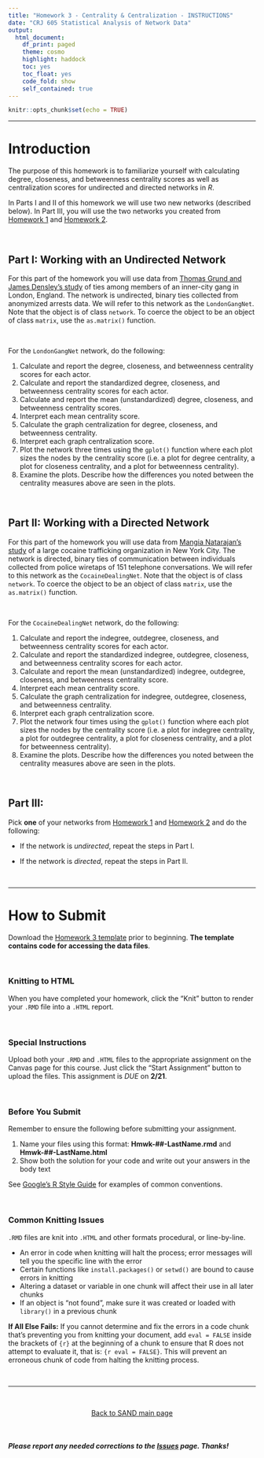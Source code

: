 ```yaml
---
title: "Homework 3 - Centrality & Centralization - INSTRUCTIONS"
date: "CRJ 605 Statistical Analysis of Network Data"
output: 
  html_document:
    df_print: paged
    theme: cosmo
    highlight: haddock
    toc: yes
    toc_float: yes
    code_fold: show
    self_contained: true
---
```


<style>
body {
text-align: left}
</style>

```r
knitr::opts_chunk$set(echo = TRUE)
```

----

# Introduction

The purpose of this homework is to familiarize yourself with calculating degree, closeness, and betweenness centrality scores as well as centralization scores for undirected and directed networks in *R*. 

In Parts I and II of this homework we will use two new networks (described below). In Part III, you will use the two networks you created from [Homework 1](../hmwk/hmwk-01-instructions.html) and [Homework 2](../hmwk/hmwk-02-instructions.html).


<br>

## Part I: Working with an Undirected Network

For this part of the homework you will use data from [Thomas Grund and James Densley's study](https://journals.sagepub.com/doi/full/10.1177/1043986214553377) of ties among members of an inner-city gang in London, England. The network is undirected, binary ties collected from anonymized arrests data. We will refer to this network as the `LondonGangNet`. Note that the object is of class `network`. To coerce the object to be an object of class `matrix`, use the `as.matrix()` function.

<br>

For the `LondonGangNet` network, do the following:  

1. Calculate and report the degree, closeness, and betweenness centrality scores for each actor.  
2. Calculate and report the standardized degree, closeness, and betweenness centrality scores for each actor.  
3. Calculate and report the mean (unstandardized) degree, closeness, and betweenness centrality scores.
4. Interpret each mean centrality score.
5. Calculate the graph centralization for degree, closeness, and betweenness centrality.  
6. Interpret each graph centralization score.
7. Plot the network three times using the `gplot()` function where each plot sizes the nodes by the centrality score (i.e. a plot for degree centrality, a plot for closeness centrality, and a plot for betweenness centrality).
8. Examine the plots. Describe how the differences you noted between the centrality measures above are seen in the plots.

<br>

## Part II: Working with a Directed Network

For this part of the homework you will use data from [Mangia Natarajan's study](https://link.springer.com/article/10.1007/s10940-006-9007-x) of a large cocaine trafficking organization in New York City. The network is directed, binary ties of communication between individuals collected from police wiretaps of 151 telephone conversations. We will refer to this network as the `CocaineDealingNet`. Note that the object is of class `network`. To coerce the object to be an object of class `matrix`, use the `as.matrix()` function.

<br>

For the `CocaineDealingNet` network, do the following:  

1. Calculate and report the indegree, outdegree, closeness, and betweenness centrality scores for each actor.  
2. Calculate and report the standardized indegree, outdegree, closeness, and betweenness centrality scores for each actor.  
3. Calculate and report the mean (unstandardized) indegree, outdegree, closeness, and betweenness centrality score.
4. Interpret each mean centrality score.
5. Calculate the graph centralization for indegree, outdegree, closeness, and betweenness centrality.  
6. Interpret each graph centralization score.
7. Plot the network four times using the `gplot()` function where each plot sizes the nodes by the centrality score (i.e. a plot for indegree centrality, a plot for outdegree centrality, a plot for closeness centrality, and a plot for betweenness centrality).
8. Examine the plots. Describe how the differences you noted between the centrality measures above are seen in the plots.

<br>

## Part III:

Pick **one** of your networks from [Homework 1](../hmwk/hmwk-01-instructions.html) and [Homework 2](../hmwk/hmwk-02-instructions.html) and do the following:

  * If the network is *undirected*, repeat the steps in Part I.  
  
  * If the network is *directed*, repeat the steps in Part II.

<br>

----

# How to Submit

Download the [Homework 3 template](../hmwk/templates/hmwk-03-template.zip?raw=true) prior to beginning. **The template contains code for accessing the data files**.

<br>

### Knitting to HTML

When you have completed your homework, click the "Knit" button to render your `.RMD` file into a `.HTML` report.

<br>

### Special Instructions

Upload both your `.RMD` and `.HTML` files to the appropriate assignment on the Canvas page for this course. Just click the "Start Assignment" button to upload the files. This assignment is *DUE* on **2/21**.

<br>

### Before You Submit

Remember to ensure the following before submitting your assignment.

1. Name your files using this format: **Hmwk-##-LastName.rmd** and **Hmwk-##-LastName.html**
2. Show both the solution for your code and write out your answers in the body text 

See [Google's R Style Guide](https://google.github.io/styleguide/Rguide.xml) for examples of common conventions.

<br>

### Common Knitting Issues

`.RMD` files are knit into `.HTML` and other formats procedural, or line-by-line.

* An error in code when knitting will halt the process; error messages will tell you the specific line with the error
* Certain functions like `install.packages()` or `setwd()` are bound to cause errors in knitting 
* Altering a dataset or variable in one chunk will affect their use in all later chunks
* If an object is "not found", make sure it was created or loaded with `library()` in a previous chunk

**If All Else Fails:** If you cannot determine and fix the errors in a code chunk that's preventing you from knitting your document, add `eval = FALSE` inside the brackets of `{r}` at the beginning of a chunk to ensure that R does not attempt to evaluate it, that is: `{r eval = FALSE}`. This will prevent an erroneous chunk of code from halting the knitting process.  

<br>

____

<br>

<p align="center"> [Back to SAND main page](https://jacobtnyoung.github.io/SAND/) </p>

<br>

##### ***Please*** report any needed corrections to the [Issues](https://github.com/jacobtnyoung/SAND/issues/new) page. Thanks!

<br>
<br>